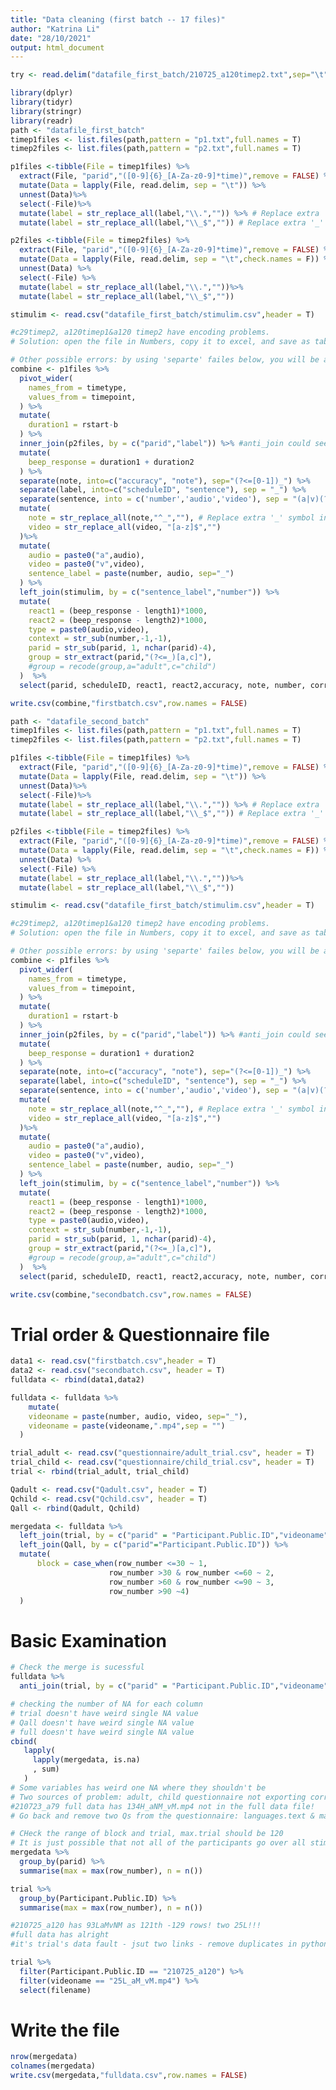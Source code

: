 ```yaml
---
title: "Data cleaning (first batch -- 17 files)"
author: "Katrina Li"
date: "28/10/2021"
output: html_document
---
```

```r
try <- read.delim("datafile_first_batch/210725_a120timep2.txt",sep="\t",check.names = F)
```

```r
library(dplyr)
library(tidyr)
library(stringr)
library(readr)
path <- "datafile_first_batch"
timep1files <- list.files(path,pattern = "p1.txt",full.names = T)
timep2files <- list.files(path,pattern = "p2.txt",full.names = T)

p1files <-tibble(File = timep1files) %>%
  extract(File, "parid","([0-9]{6}_[A-Za-z0-9]*time)",remove = FALSE) %>%
  mutate(Data = lapply(File, read.delim, sep = "\t")) %>%
  unnest(Data)%>%
  select(-File)%>%
  mutate(label = str_replace_all(label,"\\.","")) %>% # Replace extra '.' symbol at the end
  mutate(label = str_replace_all(label,"\\_$","")) # Replace extra '_' symbol at the end

p2files <-tibble(File = timep2files) %>%
  extract(File, "parid","([0-9]{6}_[A-Za-z0-9]*time)",remove = FALSE) %>%
  mutate(Data = lapply(File, read.delim, sep = "\t",check.names = F)) %>%
  unnest(Data) %>%
  select(-File) %>%
  mutate(label = str_replace_all(label,"\\.",""))%>%
  mutate(label = str_replace_all(label,"\\_$","")) 

stimulim <- read.csv("datafile_first_batch/stimulim.csv",header = T)

#c29timep2, a120timep1&a120 timep2 have encoding problems. 
# Solution: open the file in Numbers, copy it to excel, and save as tab-delimited file txt

# Other possible errors: by using 'separte' failes below, you will be able to see 
combine <- p1files %>% 
  pivot_wider(
    names_from = timetype,
    values_from = timepoint,
  ) %>%
  mutate(
    duration1 = rstart-b
  ) %>%
  inner_join(p2files, by = c("parid","label")) %>% #anti_join could see which files are not matched
  mutate(
    beep_response = duration1 + duration2
  ) %>%
  separate(note, into=c("accuracy", "note"), sep="(?<=[0-1])_") %>%
  separate(label, into=c("scheduleID", "sentence"), sep = "_") %>% 
  separate(sentence, into = c('number','audio','video'), sep = "(a|v)(?=M|NM)") %>%
  mutate(
    note = str_replace_all(note,"^_",""), # Replace extra '_' symbol in the note
    video = str_replace_all(video, "[a-z]$","")
  )%>%
  mutate(
    audio = paste0("a",audio),
    video = paste0("v",video),
    sentence_label = paste(number, audio, sep="_")
  ) %>%
  left_join(stimulim, by = c("sentence_label","number")) %>%
  mutate(
    react1 = (beep_response - length1)*1000,
    react2 = (beep_response - length2)*1000,
    type = paste0(audio,video),
    context = str_sub(number,-1,-1),
    parid = str_sub(parid, 1, nchar(parid)-4),
    group = str_extract(parid,"(?<=_)[a,c]"),
    #group = recode(group,a="adult",c="child")
  )  %>%
  select(parid, scheduleID, react1, react2,accuracy, note, number, correctans,audio, video, context, group, type, beep_response, length1, length2) 

write.csv(combine,"firstbatch.csv",row.names = FALSE)

```

```r

path <- "datafile_second_batch"
timep1files <- list.files(path,pattern = "p1.txt",full.names = T)
timep2files <- list.files(path,pattern = "p2.txt",full.names = T)

p1files <-tibble(File = timep1files) %>%
  extract(File, "parid","([0-9]{6}_[A-Za-z0-9]*time)",remove = FALSE) %>%
  mutate(Data = lapply(File, read.delim, sep = "\t")) %>%
  unnest(Data)%>%
  select(-File)%>%
  mutate(label = str_replace_all(label,"\\.","")) %>% # Replace extra '.' symbol at the end
  mutate(label = str_replace_all(label,"\\_$","")) # Replace extra '_' symbol at the end

p2files <-tibble(File = timep2files) %>%
  extract(File, "parid","([0-9]{6}_[A-Za-z0-9]*time)",remove = FALSE) %>%
  mutate(Data = lapply(File, read.delim, sep = "\t",check.names = F)) %>%
  unnest(Data) %>%
  select(-File) %>%
  mutate(label = str_replace_all(label,"\\.",""))%>%
  mutate(label = str_replace_all(label,"\\_$","")) 

stimulim <- read.csv("datafile_first_batch/stimulim.csv",header = T)

#c29timep2, a120timep1&a120 timep2 have encoding problems. 
# Solution: open the file in Numbers, copy it to excel, and save as tab-delimited file txt

# Other possible errors: by using 'separte' failes below, you will be able to see 
combine <- p1files %>% 
  pivot_wider(
    names_from = timetype,
    values_from = timepoint,
  ) %>%
  mutate(
    duration1 = rstart-b
  ) %>%
  inner_join(p2files, by = c("parid","label")) %>% #anti_join could see which files are not matched
  mutate(
    beep_response = duration1 + duration2
  ) %>%
  separate(note, into=c("accuracy", "note"), sep="(?<=[0-1])_") %>%
  separate(label, into=c("scheduleID", "sentence"), sep = "_") %>% 
  separate(sentence, into = c('number','audio','video'), sep = "(a|v)(?=M|NM)") %>%
  mutate(
    note = str_replace_all(note,"^_",""), # Replace extra '_' symbol in the note
    video = str_replace_all(video, "[a-z]$","")
  )%>%
  mutate(
    audio = paste0("a",audio),
    video = paste0("v",video),
    sentence_label = paste(number, audio, sep="_")
  ) %>%
  left_join(stimulim, by = c("sentence_label","number")) %>%
  mutate(
    react1 = (beep_response - length1)*1000,
    react2 = (beep_response - length2)*1000,
    type = paste0(audio,video),
    context = str_sub(number,-1,-1),
    parid = str_sub(parid, 1, nchar(parid)-4),
    group = str_extract(parid,"(?<=_)[a,c]"),
    #group = recode(group,a="adult",c="child")
  )  %>%
  select(parid, scheduleID, react1, react2,accuracy, note, number, correctans,audio, video, context, group, type, beep_response, length1, length2) 

write.csv(combine,"secondbatch.csv",row.names = FALSE)
```


# Trial order & Questionnaire file

```r
data1 <- read.csv("firstbatch.csv",header = T)
data2 <- read.csv("secondbatch.csv", header = T)
fulldata <- rbind(data1,data2)

fulldata <- fulldata %>%
    mutate(
    videoname = paste(number, audio, video, sep="_"),
    videoname = paste(videoname,".mp4",sep = "")
  )

trial_adult <- read.csv("questionnaire/adult_trial.csv", header = T)
trial_child <- read.csv("questionnaire/child_trial.csv", header = T)
trial <- rbind(trial_adult, trial_child)

Qadult <- read.csv("Qadult.csv", header = T)
Qchild <- read.csv("Qchild.csv", header = T)
Qall <- rbind(Qadult, Qchild)

mergedata <- fulldata %>%
  left_join(trial, by = c("parid" = "Participant.Public.ID","videoname" = "videoname")) %>%
  left_join(Qall, by = c("parid"="Participant.Public.ID")) %>%
  mutate(
      block = case_when(row_number <=30 ~ 1,
                      row_number >30 & row_number <=60 ~ 2,
                      row_number >60 & row_number <=90 ~ 3,
                      row_number >90 ~4)
  )
```

# Basic Examination
```r
# Check the merge is sucessful
fulldata %>%
  anti_join(trial, by = c("parid" = "Participant.Public.ID","videoname" = "videoname")) 

# checking the number of NA for each column
# trial doesn't have weird single NA value
# Qall doesn't have weird single NA value
# full doesn't have weird single NA value
cbind(
   lapply(
     lapply(mergedata, is.na)
     , sum)
   )
# Some variables has weird one NA where they shouldn't be
# Two sources of problem: adult, child questionnaire not exporting correctly; one strange data point in the check file
#210723_a79 full data has 134H_aNM_vM.mp4 not in the full data file!
# Go back and remove two Qs from the questionnaire: languages.text & mask.problems.text

# CHeck the range of block and trial, max.trial should be 120
# It is just possible that not all of the participants go over all stimuli
mergedata %>%
  group_by(parid) %>%
  summarise(max = max(row_number), n = n())

trial %>%
  group_by(Participant.Public.ID) %>%
  summarise(max = max(row_number), n = n())

#210725_a120 has 93LaMvNM as 121th -129 rows! two 25L!!!
#full data has alright
#it's trial's data fault - jsut two links - remove duplicates in python

trial %>%
  filter(Participant.Public.ID == "210725_a120") %>%
  filter(videoname == "25L_aM_vM.mp4") %>%
  select(filename)


```


# Write the file
```r
nrow(mergedata)
colnames(mergedata)
write.csv(mergedata,"fulldata.csv",row.names = FALSE)
```


